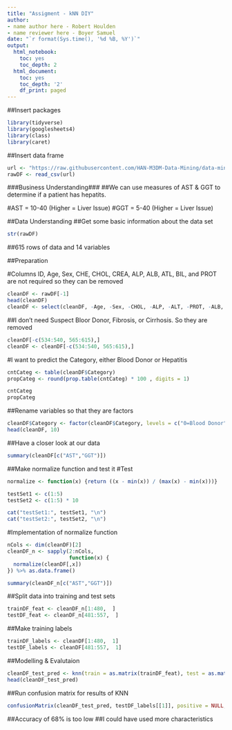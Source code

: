 ```yaml
---
title: "Assigment - kNN DIY"
author:
- name author here - Robert Houlden
- name reviewer here - Boyer Samuel
date: "`r format(Sys.time(), '%d %B, %Y')`"
output:
  html_notebook:
    toc: yes
    toc_depth: 2
  html_document:
    toc: yes
    toc_depth: '2'
    df_print: paged
---
```


##Insert packages
```r
library(tidyverse)
library(googlesheets4)
library(class)
library(caret)
```
##Insert data frame
```r
url <- "https://raw.githubusercontent.com/HAN-M3DM-Data-Mining/data-mining-s2y2122-R-Houlden/master/datasets/KNN-hcvdat0.csv"
rawDF <- read_csv(url)
```

###Business Understanding###
##We can use measures of AST & GGT to determine if a patient has hepatits.

#AST = 10-40 (Higher = Liver Issue)
#GGT = 5-40 (Higher = Liver Issue)

##Data Understanding
##Get some basic information about the data set
```r
str(rawDF)
```
##615 rows of data and 14 variables


##Preparation

#Columns ID, Age, Sex, CHE, CHOL, CREA, ALP, ALB, ATL, BIL, and PROT are not required so they can be removed
```r
cleanDF <- rawDF[-1]
head(cleanDF)
cleanDF <- select(cleanDF, -Age, -Sex, -CHOL, -ALP, -ALT, -PROT, -ALB, -BIL, -CREA, -CHE)
```

##I don't need Suspect Bloor Donor, Fibrosis, or Cirrhosis. So they are removed
```r
cleanDF[-c(534:540, 565:615),]
cleanDF <- cleanDF[-c(534:540, 565:615),]
```

#I want to predict the Category, either Blood Donor or Hepatitis

```r
cntCateg <- table(cleanDF$Category)
propCateg <- round(prop.table(cntCateg) * 100 , digits = 1)

cntCateg
propCateg
```

##Rename variables so that they are factors
```r
cleanDF$Category <- factor(cleanDF$Category, levels = c("0=Blood Donor", "1=Hepatitis"), labels = c("Blood Donor", "Hepatitis")) %>% relevel("Blood Donor")
head(cleanDF, 10)
```

##Have a closer look at our data
```r
summary(cleanDF[c("AST","GGT")])
```

##Make normalize function and test it
#Test
```r
normalize <- function(x) {return ((x - min(x)) / (max(x) - min(x)))}

testSet1 <- c(1:5)
testSet2 <- c(1:5) * 10

cat("testSet1:", testSet1, "\n")
cat("testSet2:", testSet2, "\n")
```
#Implementation of normalize function
```r
nCols <- dim(cleanDF)[2]
cleanDF_n <- sapply(2:nCols,
                    function(x) {
  normalize(cleanDF[,x])
}) %>% as.data.frame()

summary(cleanDF_n[c("AST","GGT")])
```
##Split data into training and test sets
```r
trainDF_feat <- cleanDF_n[1:480,  ]
testDF_feat <- cleanDF_n[481:557,  ]
```
##Make training labels
```r
trainDF_labels <- cleanDF[1:480,  1]
testDF_labels <- cleanDF[481:557,  1]
```

##Modelling & Evalutaion
```r
cleanDF_test_pred <- knn(train = as.matrix(trainDF_feat), test = as.matrix(testDF_feat), cl = as.matrix(trainDF_labels), k = 7)
head(cleanDF_test_pred)
```
##Run confusion matrix for results of KNN
```r
confusionMatrix(cleanDF_test_pred, testDF_labels[[1]], positive = NULL, dnn = c("Prediction", "True"))
```
##Accuracy of 68% is too low
##I could have used more characteristics